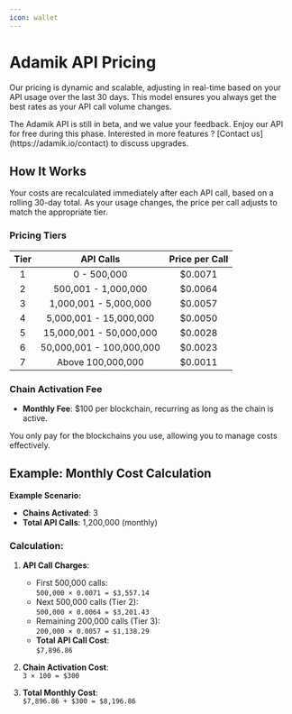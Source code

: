 ```yaml
---
icon: wallet
---
```


# Adamik API Pricing

Our pricing is dynamic and scalable, adjusting in real-time based on your API usage over the last 30 days. This model ensures you always get the best rates as your API call volume changes.

<Info>
  The Adamik API is still in beta, and we value your feedback. Enjoy our API for
  free during this phase. Interested in more features ? [Contact
  us](https://adamik.io/contact) to discuss upgrades.
</Info>

## How It Works

Your costs are recalculated immediately after each API call, based on a rolling 30-day total. As your usage changes, the price per call adjusts to match the appropriate tier.

### Pricing Tiers

| **Tier** |      **API Calls**       | **Price per Call** |
| :------: | :----------------------: | :----------------: |
|    1     |       0 - 500,000        |      $0.0071       |
|    2     |   500,001 - 1,000,000    |      $0.0064       |
|    3     |  1,000,001 - 5,000,000   |      $0.0057       |
|    4     |  5,000,001 - 15,000,000  |      $0.0050       |
|    5     | 15,000,001 - 50,000,000  |      $0.0028       |
|    6     | 50,000,001 - 100,000,000 |      $0.0023       |
|    7     |    Above 100,000,000     |      $0.0011       |

### Chain Activation Fee

- **Monthly Fee**: $100 per blockchain, recurring as long as the chain is active.

You only pay for the blockchains you use, allowing you to manage costs effectively.

## Example: Monthly Cost Calculation

**Example Scenario:**

- **Chains Activated**: 3
- **Total API Calls**: 1,200,000 (monthly)

### Calculation:

1. **API Call Charges**:

   - First 500,000 calls:  
     `500,000 × 0.0071 = $3,557.14`
   - Next 500,000 calls (Tier 2):  
     `500,000 × 0.0064 = $3,201.43`
   - Remaining 200,000 calls (Tier 3):  
     `200,000 × 0.0057 = $1,138.29`
   - **Total API Call Cost**:  
     `$7,896.86`

2. **Chain Activation Cost**:  
   `3 × 100 = $300`

3. **Total Monthly Cost**:  
   `$7,896.86 + $300 = $8,196.86`
